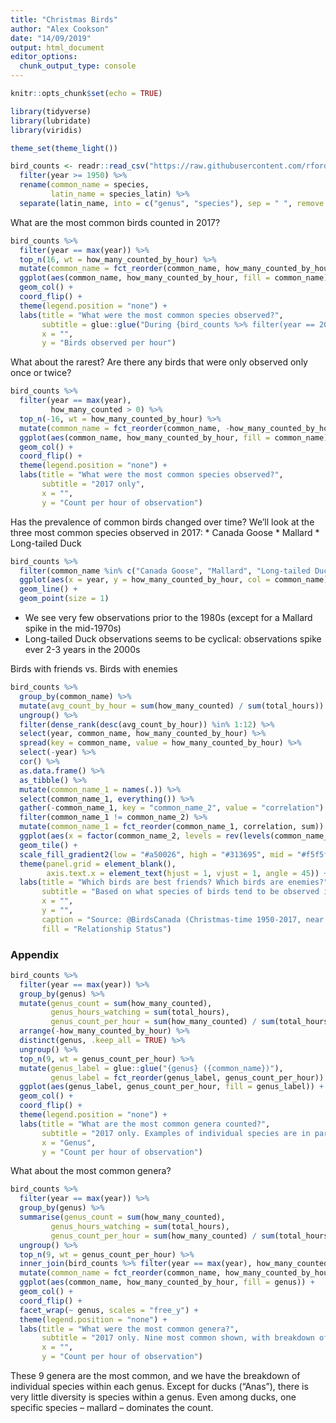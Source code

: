 ```yaml
---
title: "Christmas Birds"
author: "Alex Cookson"
date: "14/09/2019"
output: html_document
editor_options: 
  chunk_output_type: console
---
```


```r
knitr::opts_chunk$set(echo = TRUE)
```

```r
library(tidyverse)
library(lubridate)
library(viridis)

theme_set(theme_light())

bird_counts <- readr::read_csv("https://raw.githubusercontent.com/rfordatascience/tidytuesday/master/data/2019/2019-06-18/bird_counts.csv") %>%
  filter(year >= 1950) %>%
  rename(common_name = species,
         latin_name = species_latin) %>%
  separate(latin_name, into = c("genus", "species"), sep = " ", remove = FALSE)
```

What are the most common birds counted in 2017?

```r
bird_counts %>%
  filter(year == max(year)) %>%
  top_n(16, wt = how_many_counted_by_hour) %>%
  mutate(common_name = fct_reorder(common_name, how_many_counted_by_hour)) %>%
  ggplot(aes(common_name, how_many_counted_by_hour, fill = common_name)) +
  geom_col() +
  coord_flip() +
  theme(legend.position = "none") +
  labs(title = "What were the most common species observed?",
       subtitle = glue::glue("During {bird_counts %>% filter(year == 2017) %>% distinct(year, .keep_all = TRUE) %>% pull(total_hours)} hours of observation (2017 only)"),
       x = "",
       y = "Birds observed per hour")
```

What about the rarest? Are there any birds that were only observed only once or twice?

```r
bird_counts %>%
  filter(year == max(year),
         how_many_counted > 0) %>%
  top_n(-16, wt = how_many_counted_by_hour) %>%
  mutate(common_name = fct_reorder(common_name, -how_many_counted_by_hour)) %>%
  ggplot(aes(common_name, how_many_counted_by_hour, fill = common_name)) +
  geom_col() +
  coord_flip() +
  theme(legend.position = "none") +
  labs(title = "What were the most common species observed?",
       subtitle = "2017 only",
       x = "",
       y = "Count per hour of observation")
```

Has the prevalence of common birds changed over time? We'll look at the three most common species observed in 2017:
* Canada Goose
* Mallard
* Long-tailed Duck

```r
bird_counts %>%
  filter(common_name %in% c("Canada Goose", "Mallard", "Long-tailed Duck")) %>%
  ggplot(aes(x = year, y = how_many_counted_by_hour, col = common_name)) +
  geom_line() +
  geom_point(size = 1)
```

* We see very few observations prior to the 1980s (except for a Mallard spike in the mid-1970s)
* Long-tailed Duck observations seems to be cyclical: observations spike ever 2-3 years in the 2000s


Birds with friends vs. Birds with enemies

```r
bird_counts %>%
  group_by(common_name) %>%
  mutate(avg_count_by_hour = sum(how_many_counted) / sum(total_hours)) %>%
  ungroup() %>%
  filter(dense_rank(desc(avg_count_by_hour)) %in% 1:12) %>%
  select(year, common_name, how_many_counted_by_hour) %>%
  spread(key = common_name, value = how_many_counted_by_hour) %>%
  select(-year) %>%
  cor() %>%
  as.data.frame() %>%
  as_tibble() %>%
  mutate(common_name_1 = names(.)) %>%
  select(common_name_1, everything()) %>%
  gather(-common_name_1, key = "common_name_2", value = "correlation") %>%
  filter(common_name_1 != common_name_2) %>%
  mutate(common_name_1 = fct_reorder(common_name_1, correlation, sum)) %>%
  ggplot(aes(x = factor(common_name_2, levels = rev(levels(common_name_1))), y = common_name_1, fill = correlation)) +
  geom_tile() +
  scale_fill_gradient2(low = "#a50026", high = "#313695", mid = "#f5f5f5", breaks = c(-0.4, 0, 0.4, 0.8), labels = c("Enemies (-0.4)", "Neutral (0)", "Acquaintances (0.4)", "Best Friends (0.8)")) +
  theme(panel.grid = element_blank(),
        axis.text.x = element_text(hjust = 1, vjust = 1, angle = 45)) +
  labs(title = "Which birds are best friends? Which birds are enemies?",
       subtitle = "Based on what species of birds tend to be observed in the same year",
       x = "",
       y = "",
       caption = "Source: @BirdsCanada (Christmas-time 1950-2017, near Hamilton)",
       fill = "Relationship Status")
```


### Appendix

```r
bird_counts %>%
  filter(year == max(year)) %>%
  group_by(genus) %>%
  mutate(genus_count = sum(how_many_counted),
         genus_hours_watching = sum(total_hours),
         genus_count_per_hour = sum(how_many_counted) / sum(total_hours)) %>%
  arrange(-how_many_counted_by_hour) %>%
  distinct(genus, .keep_all = TRUE) %>%
  ungroup() %>%
  top_n(9, wt = genus_count_per_hour) %>%
  mutate(genus_label = glue::glue("{genus} ({common_name})"),
         genus_label = fct_reorder(genus_label, genus_count_per_hour)) %>%
  ggplot(aes(genus_label, genus_count_per_hour, fill = genus_label)) +
  geom_col() +
  coord_flip() +
  theme(legend.position = "none") +
  labs(title = "What are the most common genera counted?",
       subtitle = "2017 only. Examples of individual species are in parentheses after the genus",
       x = "Genus",
       y = "Count per hour of observation")
```

What about the most common genera?

```r
bird_counts %>%
  filter(year == max(year)) %>%
  group_by(genus) %>%
  summarise(genus_count = sum(how_many_counted),
         genus_hours_watching = sum(total_hours),
         genus_count_per_hour = sum(how_many_counted) / sum(total_hours)) %>%
  ungroup() %>%
  top_n(9, wt = genus_count_per_hour) %>%
  inner_join(bird_counts %>% filter(year == max(year), how_many_counted != 0), by = "genus") %>%
  mutate(common_name = fct_reorder(common_name, how_many_counted_by_hour)) %>%
  ggplot(aes(common_name, how_many_counted_by_hour, fill = genus)) +
  geom_col() +
  coord_flip() +
  facet_wrap(~ genus, scales = "free_y") +
  theme(legend.position = "none") +
  labs(title = "What were the most common genera?",
       subtitle = "2017 only. Nine most common shown, with breakdown of individual species where applicable",
       x = "",
       y = "Count per hour of observation")
```

These 9 genera are the most common, and we have the breakdown of individual species within each genus. Except for ducks ("Anas"), there is very little diversity is species within a genus. Even among ducks, one specific species -- mallard -- dominates the count.


